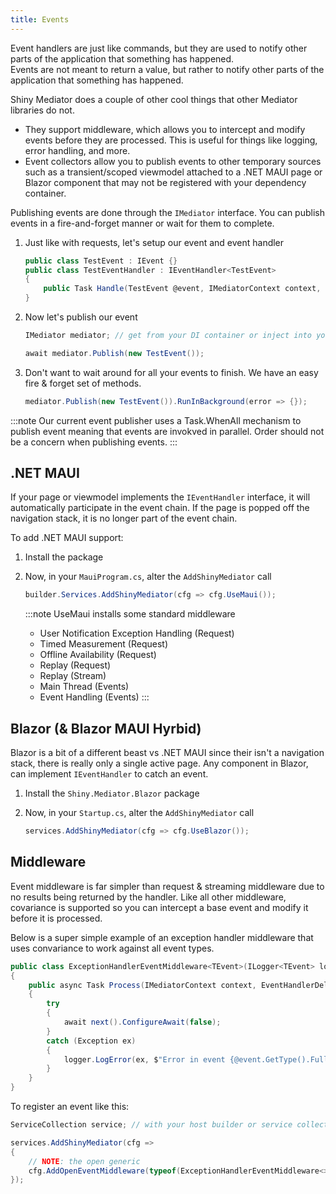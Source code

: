 ```yaml
---
title: Events
---
```


Event handlers are just like commands, but they are used to notify other parts of the application that something has happened.  
Events are not meant to return a value, but rather to notify other parts of the application that something has happened.

Shiny Mediator does a couple of other cool things that other Mediator libraries do not.  

* They support middleware, which allows you to intercept and modify events before they are processed.  This is useful for things like logging, error handling, and more.
* Event collectors allow you to publish events to other temporary sources such as a transient/scoped viewmodel attached to a .NET MAUI page or Blazor component that may not be registered with your dependency container.


Publishing events are done through the `IMediator` interface.  You can publish events in a fire-and-forget manner or wait for them to complete.

<Steps>

1. Just like with requests, let's setup our event and event handler
   ```csharp
   public class TestEvent : IEvent {}
   public class TestEventHandler : IEventHandler<TestEvent>
   {
       public Task Handle(TestEvent @event, IMediatorContext context, CancellationToken ct) => Task.CompletedTask;
   }
   ```

2. Now let's publish our event

   ```csharp
   IMediator mediator; // get from your DI container or inject into your DI aware component

   await mediator.Publish(new TestEvent());
   ```

3. Don't want to wait around for all your events to finish.  We have an easy fire & forget set of methods.

   ```csharp
   mediator.Publish(new TestEvent()).RunInBackground(error => {});
   ```
</Steps>

:::note
Our current event publisher uses a Task.WhenAll mechanism to publish event meaning that events are invokved in parallel.  Order should not be a concern when publishing events.
:::

## .NET MAUI

If your page or viewmodel implements the `IEventHandler` interface, it will automatically participate in the event chain.  If the page is popped off the navigation stack, it is no longer part of the event chain.

To add .NET MAUI support:

<Steps>

1. Install the <NugetBadge name="Shiny.Mediator.Maui" showLabel={true} /> package
2. Now, in your `MauiProgram.cs`, alter the `AddShinyMediator` call

    ```csharp
    builder.Services.AddShinyMediator(cfg => cfg.UseMaui());
    ```

    :::note
    UseMaui installs some standard middleware 

    * User Notification Exception Handling (Request)
    * Timed Measurement (Request)
    * Offline Availability (Request)
    * Replay (Request)
    * Replay (Stream)
    * Main Thread (Events)
    * Event Handling (Events)
    :::

</Steps>

## Blazor (& Blazor MAUI Hyrbid)

Blazor is a bit of a different beast vs .NET MAUI since their isn't a navigation stack, there is really only a single active page.  Any component in Blazor, can implement `IEventHandler` 
to catch an event.

<Steps>

1. Install the `Shiny.Mediator.Blazor` package


2. Now, in your `Startup.cs`, alter the `AddShinyMediator` call

    ```csharp
    services.AddShinyMediator(cfg => cfg.UseBlazor());
    ``` 
</Steps>

## Middleware

Event middleware is far simpler than request & streaming middleware due to no results being returned by the handler.  Like all other middleware,
covariance is supported so you can intercept a base event and modify it before it is processed.


Below is a super simple example of an exception handler middleware that uses convariance to work against all event types.

```csharp
public class ExceptionHandlerEventMiddleware<TEvent>(ILogger<TEvent> logger) : IEventMiddleware<TEvent> where TEvent : IEvent
{
    public async Task Process(IMediatorContext context, EventHandlerDelegate next, CancellationToken cancellationToken)
    {
        try
        {
            await next().ConfigureAwait(false);
        }
        catch (Exception ex)
        {
            logger.LogError(ex, $"Error in event {@event.GetType().FullName}");
        }
    }
}
```

To register an event like this:

```csharp
ServiceCollection service; // with your host builder or service collection

services.AddShinyMediator(cfg => 
{
    // NOTE: the open generic
    cfg.AddOpenEventMiddleware(typeof(ExceptionHandlerEventMiddleware<>));
});
```